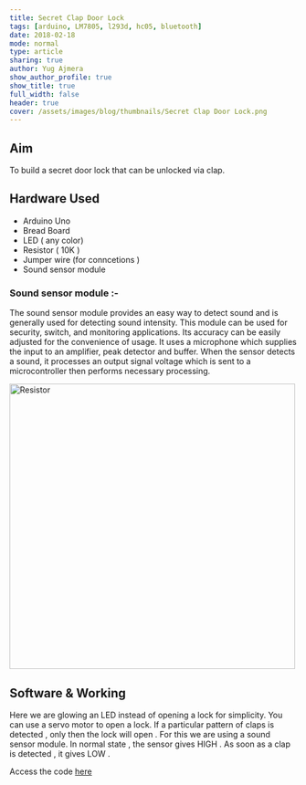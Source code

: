 ```yaml
---
title: Secret Clap Door Lock
tags: [arduino, LM7805, l293d, hc05, bluetooth]
date: 2018-02-18
mode: normal
type: article
sharing: true
author: Yug Ajmera
show_author_profile: true
show_title: true
full_width: false
header: true
cover: /assets/images/blog/thumbnails/Secret Clap Door Lock.png
---
```


## Aim

To build a secret door lock that can be unlocked via clap.

## Hardware Used

- Arduino Uno
- Bread Board
- LED ( any color)
- Resistor ( 10K )
- Jumper wire (for conncetions )
- Sound sensor module

### Sound sensor module :-

The sound sensor module provides an easy way to detect sound and is generally
used for detecting sound intensity. This module can be used for security, switch, and
monitoring applications. Its accuracy can be easily adjusted for the convenience of
usage.
It uses a microphone which supplies the input to an amplifier, peak detector and
buffer. When the sensor detects a sound, it processes an output signal voltage which is
sent to a microcontroller then performs necessary processing.

<Image src="/assets/images/blog/Secret-Clap-door/1.png" alt="Resistor" width='500' height='500'>

## Software & Working

Here we are glowing an LED instead of opening a lock for simplicity. You can use a servo motor to open a lock. If a particular pattern of claps is detected , only then the lock will open . For this we are using a sound sensor module. In normal state , the sensor gives HIGH . As soon as a clap is detected , it gives LOW .

Access the code [here](http://yainnoware.blogspot.in/p/secret-clap-door-lock.html)

<EmbedItem url="https://www.youtube.com/embed/toYhCtMNnYs" />
